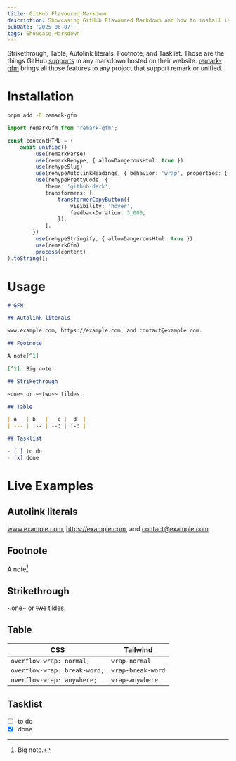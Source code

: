 ```yaml
---
title: GitHub Flavoured Markdown
description: Showcasing GitHub Flavoured Markdown and how to install it on any unified or remark codebase.
pubDate: '2025-06-07'
tags: Showcase,Markdown
---
```


Strikethrough, Table, Autolink literals, Footnote, and Tasklist. Those are the things GitHub [supports](https://github.github.com/gfm/) in any markdown hosted on their website. [remark-gfm](https://github.com/remarkjs/remark-gfm) brings all those features to any projoct that support remark or unified.

# Installation

```bash
pnpm add -D remark-gfm
```

```ts showLineNumbers {1, 4, 19}
import remarkGfm from 'remark-gfm';

const contentHTML = (
	await unified()
		.use(remarkParse)
		.use(remarkRehype, { allowDangerousHtml: true })
		.use(rehypeSlug)
		.use(rehypeAutolinkHeadings, { behavior: 'wrap', properties: { className: ['link-hover'] } })
		.use(rehypePrettyCode, {
			theme: 'github-dark',
			transformers: [
				transformerCopyButton({
					visibility: 'hover',
					feedbackDuration: 3_000,
				}),
			],
		})
		.use(rehypeStringify, { allowDangerousHtml: true })
		.use(remarkGfm)
		.process(content)
).toString();
```

# Usage

```md
# GFM

## Autolink literals

www.example.com, https://example.com, and contact@example.com.

## Footnote

A note[^1]

[^1]: Big note.

## Strikethrough

~one~ or ~~two~~ tildes.

## Table

| a   | b   |   c |  d  |
| --- | :-- | --: | :-: |

## Tasklist

- [ ] to do
- [x] done
```

# Live Examples

## Autolink literals

www.example.com, https://example.com, and contact@example.com.

## Footnote

A note[^1]

[^1]: Big note.

## Strikethrough

~one~ or ~~two~~ tildes.

## Table

| CSS                          | Tailwind          |
| ---------------------------- | ----------------- |
| `overflow-wrap: normal;`     | `wrap-normal`     |
| `overflow-wrap: break-word;` | `wrap-break-word` |
| `overflow-wrap: anywhere;`   | `wrap-anywhere`   |

## Tasklist

- [ ] to do
- [x] done
